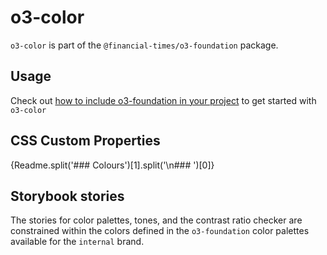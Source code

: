 
<Meta title="Internal/o3-foundation/o3-color/Readme" />

# o3-color

`o3-color` is part of the `@financial-times/o3-foundation` package.

## Usage

Check out [how to include o3-foundation in your project](?path=/docs/internal-o3-foundation-readme--jsx-documentation#usage) to get started with `o3-color`

## CSS Custom Properties

<Markdown>{Readme.split('### Colours')[1].split('\n### ')[0]}</Markdown>

## Storybook stories

The stories for color palettes, tones, and the contrast ratio checker are constrained within the colors defined in the `o3‑foundation` color palettes available for the `internal` brand.
